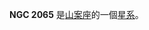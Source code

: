 {{NGCInfoBox|NGCID=NGC 2065|發現者=詹姆士·丹露帕|發現日期=1826年9月24日|其他編號=ESO 57-SC2|曆元=J2000.0|赤經=5時37分38.5秒
|赤緯=-70°14'12"|星座=山案座|星體=星系|星等=11.2|表面亮度=|藍等=}}

'''NGC 2065''' 是[[山案座|山案座]]的一個[[星系|星系]]。

{{NGCReference|2065}}